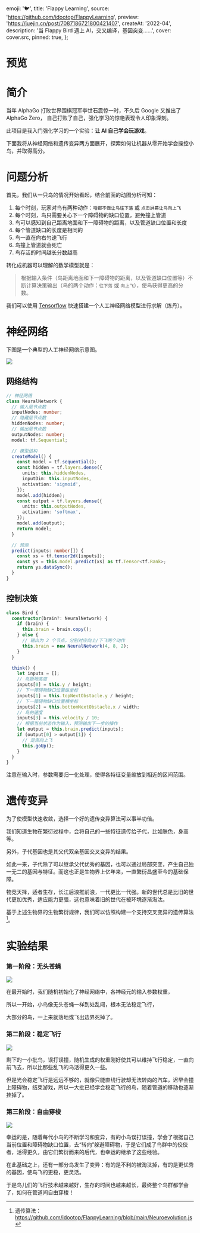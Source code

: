 
  emoji: '🐦',
  title: 'Flappy Learning',
  source: 'https://github.com/idootop/FlappyLearning',
  preview: 'https://juejin.cn/post/7087186721800421407',
  createAt: '2022-04',
  description: '当 Flappy Bird 遇上 AI，交叉编译，基因突变……',
  cover: cover.src,
  pinned: true,
};

# 预览


<BaseImage src={demo.src} alt="由 AI 驱动的 Flappy Bird" />

# 简介

当年 AlphaGo 打败世界围棋冠军李世石震惊一时，不久后 Google 又推出了 AlphaGo Zero， 自己打败了自己，强化学习的惊艳表现令人印象深刻。

此项目是我入门强化学习的一个实验：**让 AI 自己学会玩游戏**。

下面我将从神经网络和遗传变异两方面展开，探索如何让机器从零开始学会操控小鸟，并取得高分。

# 问题分析

首先，我们从一只鸟的情况开始看起，结合前面的动图分析可知：

1. 每个时刻，玩家对鸟有两种动作：`啥都不做让鸟往下落` 或 `点击屏幕让鸟向上飞`
2. 每个时刻，鸟只需要关心下一个障碍物的缺口位置，避免撞上管道
3. 鸟可以感知到自己距离地面和下一障碍物的距离，以及管道缺口位置和长度
4. 每个管道缺口的长度是相同的
5. 鸟一直在向右匀速飞行
6. 鸟撞上管道就会死亡
7. 鸟存活的时间越长分数越高

转化成机器可以理解的数学模型就是：

> 根据输入条件（鸟距离地面和下一障碍物的距离，以及管道缺口位置等）不断计算决策输出（鸟的两个动作：`往下落` 或 `向上飞`），使鸟获得更高的分数。

我们可以使用 [Tensorflow](https://www.tensorflow.org/?hl=zh-cn) 快速搭建一个人工神经网络模型进行求解（炼丹）。

# 神经网络

下图是一个典型的人工神经网络示意图。

![](https://p3-juejin.byteimg.com/tos-cn-i-k3u1fbpfcp/26b8bf134c804517ae26590fe12e4494~tplv-k3u1fbpfcp-zoom-1.image)

## 网络结构

```typescript
// 神经网络
class NeuralNetwork {
  // 输入层节点数
  inputNodes: number;
  // 隐藏层节点数
  hiddenNodes: number;
  // 输出层节点数
  outputNodes: number;
  model: tf.Sequential;

  // 模型结构
  createModel() {
    const model = tf.sequential();
    const hidden = tf.layers.dense({
      units: this.hiddenNodes,
      inputDim: this.inputNodes,
      activation: 'sigmoid',
    });
    model.add(hidden);
    const output = tf.layers.dense({
      units: this.outputNodes,
      activation: 'softmax',
    });
    model.add(output);
    return model;
  }

  // 预测
  predict(inputs: number[]) {
    const xs = tf.tensor2d([inputs]);
    const ys = this.model.predict(xs) as tf.Tensor<tf.Rank>;
    return ys.dataSync();
  }
}
```

## 控制决策

```typescript
class Bird {
  constructor(brain?: NeuralNetwork) {
    if (brain) {
      this.brain = brain.copy();
    } else {
      // 输出为 2 个节点，分别对应向上/下飞两个动作
      this.brain = new NeuralNetwork(4, 8, 2);
    }
  }

  think() {
    let inputs = [];
    // 鸟距地高度
    inputs[0] = this.y / height;
    // 下一障碍物缺口位置纵坐标
    inputs[1] = this.topNextObstacle.y / height;
    // 下一障碍物缺口位置横坐标
    inputs[2] = this.bottomNextObstacle.x / width;
    // 鸟的速度
    inputs[3] = this.velocity / 10;
    // 根据当前状态作为输入，预测输出下一步的操作
    let output = this.brain.predict(inputs);
    if (output[0] > output[1]) {
      // 是否向上飞
      this.goUp();
    }
  }
}
```

注意在输入时，参数需要归一化处理，使得各特征变量缩放到相近的区间范围。

# 遗传变异

为了使模型快速收敛，选择一个好的遗传变异算法可以事半功倍。

我们知道生物在繁衍过程中，会将自己的一些特征遗传给子代，比如肤色，身高等。

另外，子代基因也是其父代双亲基因交叉变异的结果。

如此一来，子代除了可以继承父代优秀的基因，也可以通过局部突变，产生自己独一无二的基因与特征。而这也正是生物界上亿年来，一直繁衍昌盛至今的基础保障。

物竞天择，适者生存，长江后浪推前浪，一代更比一代强。新的世代总是比旧的世代更加优秀，适应能力更强，这也意味着旧的世代在被环境逐渐淘汰。

基于上述生物界的生物繁衍规律，我们可以仿照构建一个支持交叉变异的遗传算法[^1]。

# 实验结果

### 第一阶段：无头苍蝇

![](https://p3-juejin.byteimg.com/tos-cn-i-k3u1fbpfcp/9843ff9647b04ab5819bd6270d90e146~tplv-k3u1fbpfcp-zoom-1.image)

在最开始时，我们随机初始化了神经网络中，各神经元的输入参数权重，

所以一开始，小鸟像无头苍蝇一样到处乱闯，根本无法稳定飞行，

大部分的鸟，一上来就落地或飞出边界死掉了。

### 第二阶段：稳定飞行

![](https://p3-juejin.byteimg.com/tos-cn-i-k3u1fbpfcp/dc3948aa4429433a85245d042b9eb709~tplv-k3u1fbpfcp-zoom-1.image)

剩下的一小批鸟，误打误撞，随机生成的权重刚好使其可以维持飞行稳定，一直向前飞去，所以比那些乱飞的鸟活得更久一些。

但是光会稳定飞行是远远不够的，就像只能直线行驶却无法转向的汽车，迟早会撞上障碍物，结束游戏，所以一大批已经学会稳定飞行的鸟，随着管道的移动也逐渐挂掉了。

### 第三阶段：自由穿梭

![](https://p3-juejin.byteimg.com/tos-cn-i-k3u1fbpfcp/e3fc0d5a1b7d48288ca0c6597e433d34~tplv-k3u1fbpfcp-zoom-1.image)

幸运的是，随着每代小鸟的不断学习和变异，有的小鸟误打误撞，学会了根据自己当前位置和障碍物缺口位置，去“转向”躲避障碍物，于是它们成了鸟群中的佼佼者，活得更久，由它们繁衍而来的后代，也幸运的继承了这些经验。

在此基础之上，还有一部分鸟发生了变异：有的是不利的被淘汰掉，有的是更优秀的基因，使鸟飞的更稳，更灵活。

于是鸟儿们的飞行技术越来越好，生存的时间也越来越长，最终整个鸟群都学会了，如何在管道间自由穿梭！

[^1]: 遗传算法：https://github.com/idootop/FlappyLearning/blob/main/Neuroevolution.js
